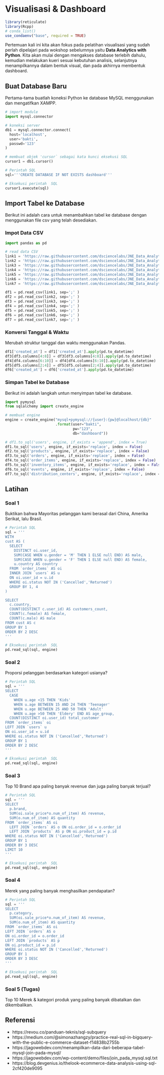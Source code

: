# Visualisasi & Dashboard

```r
library(reticulate)
library(Rcpp)
# conda_list()
use_condaenv("base", required = TRUE)
```

Pertemuan kali ini kita akan fokus pada pelatihan visualisasi yang sudah perlah dipelajari pada wokshop sebelumnya yaitu **Data Analytics with Python**. Kita akan mulai dengan mengakses database terlebih dahulu,  kemudian melakukan kueri sesuai kebutuhan analisis, selanjutnya menampilkannya dalam bentuk visual, dan pada akhirnya membentuk dashboard.


## Buat Database Baru

Pertama-tama buatlah koneksi Python ke database MySQL menggunakan dan mengatifkan XAMPP.

```python
# import module 
import mysql.connector

# koneksi server
db1 = mysql.connector.connect(
  host='localhost',
  user='bakti',
  passwd='123'
)

# membuat objek 'cursor` sebagai kata kunci eksekusi SQL
cursor1 = db1.cursor()

# Perintah SQL
sql='''CREATE DATABASE IF NOT EXISTS dashboard'''

# Eksekusi perintah  SQL
cursor1.execute(sql)
```


## Import Tabel ke Database

Berikut ini adalah cara untuk menambahkan tabel ke database dengan menggunakan file csv yang telah desediakan.

### Impot Data CSV

```python
import pandas as pd

# read data CSV
link1 = 'https://raw.githubusercontent.com/dsciencelabs/JNE_Data_Analytics_PySQL/main/data/data_latihan/users.csv'
link2 = 'https://raw.githubusercontent.com/dsciencelabs/JNE_Data_Analytics_PySQL/main/data/data_latihan/products.csv'
link3 = 'https://raw.githubusercontent.com/dsciencelabs/JNE_Data_Analytics_PySQL/main/data/data_latihan/orders.csv'
link4 = 'https://raw.githubusercontent.com/dsciencelabs/JNE_Data_Analytics_PySQL/main/data/data_latihan/order_items.csv'
link5 = 'https://raw.githubusercontent.com/dsciencelabs/JNE_Data_Analytics_PySQL/main/data/data_latihan/inventory_items.csv'
link6 = 'https://raw.githubusercontent.com/dsciencelabs/JNE_Data_Analytics_PySQL/main/data/data_latihan/events.csv'
link7 = 'https://raw.githubusercontent.com/dsciencelabs/JNE_Data_Analytics_PySQL/main/data/data_latihan/distribution_centers.csv'

df1 = pd.read_csv(link1, sep=';' )
df2 = pd.read_csv(link2, sep=';' )
df3 = pd.read_csv(link3, sep=';' ) 
df4 = pd.read_csv(link4, sep=';' )
df5 = pd.read_csv(link5, sep=';' )
df6 = pd.read_csv(link6, sep=';' )
df7 = pd.read_csv(link7, sep=';' )
```


### Konversi Tanggal & Waktu

Merubah struktur tanggal dan waktu menggunakan Pandas.

```python
df1['created_at'] = df1['created_at'].apply(pd.to_datetime)
df3[df3.columns[4:8]] = df3[df3.columns[4:8]].apply(pd.to_datetime)
df4[df4.columns[6:10]] = df4[df4.columns[6:10]].apply(pd.to_datetime)
df5[df5.columns[2:4]] = df5[df5.columns[2:4]].apply(pd.to_datetime)
df6['created_at'] = df6['created_at'].apply(pd.to_datetime)
```

### Simpan Tabel ke Database

Berikut ini adalah langkah untun menyimpan tabel ke database.

```python
import pymysql
from sqlalchemy import create_engine

# membuat engine
engine = create_engine("mysql+pymysql://{user}:{pw}@localhost/{db}"
                       .format(user="bakti",
                               pw="123",
                               db="dashboard"))

# df1.to_sql('users', engine, if_exists = 'append', index = True)
df1.to_sql('users', engine, if_exists='replace', index = False)
df2.to_sql('products', engine, if_exists='replace', index = False)
df3.to_sql('orders', engine, if_exists='replace', index = False)
df4.to_sql('order_items', engine, if_exists='replace', index = False)
df5.to_sql('inventory_items', engine, if_exists='replace', index = False)
df6.to_sql('events', engine, if_exists='replace', index = False)
df7.to_sql('distribution_centers', engine, if_exists='replace', index = False)
```

## Latihan

### Soal 1

Buktikan bahwa Mayoritas pelanggan kami berasal dari China, Amerika Serikat, lalu Brasil.

```python
# Perintah SQL
sql = ''' 
WITH
cust AS (
  SELECT 
    DISTINCT oi.user_id,
    SUM(CASE WHEN u.gender = 'M' THEN 1 ELSE null END) AS male,
    SUM(CASE WHEN u.gender = 'F' THEN 1 ELSE null END) AS female,
    u.country AS country
  FROM `order_items` AS oi
  INNER JOIN `users` AS u  
  ON oi.user_id = u.id
  WHERE oi.status NOT IN ('Cancelled','Returned')
  GROUP BY 1, 4
)

SELECT
  c.country,
  COUNT(DISTINCT c.user_id) AS customers_count,
  COUNT(c.female) AS female,
  COUNT(c.male) AS male
FROM cust AS c
GROUP BY 1
ORDER BY 2 DESC
'''

# Eksekusi perintah  SQL
pd.read_sql(sql, engine)
```

### Soal 2

Proporsi pelanggan berdasarkan kategori usianya?

```python
# Perintah SQL
sql = ''' 
SELECT
  CASE 
    WHEN u.age <15 THEN 'Kids'
    WHEN u.age BETWEEN 15 AND 24 THEN 'Teenager'
    WHEN u.age BETWEEN 25 AND 50 THEN 'Adult'
    WHEN u.age >50 THEN 'Eldery' END AS age_group,
  COUNT(DISTINCT oi.user_id) total_customer
FROM `order_items` oi
LEFT JOIN `users` u
ON oi.user_id = u.id
WHERE oi.status NOT IN ('Cancelled','Returned')
GROUP BY 1
ORDER BY 2 DESC
'''

# Eksekusi perintah  SQL
pd.read_sql(sql, engine)
```

### Soal 3

Top 10 Brand apa paling banyak revenue dan juga paling banyak terjual? 

```python
# Perintah SQL
sql = ''' 
SELECT 
  p.brand,
  SUM(oi.sale_price*o.num_of_item) AS revenue,
  SUM(o.num_of_item) AS quantity
FROM `order_items` AS oi
  LEFT JOIN `orders` AS o ON oi.order_id = o.order_id
  LEFT JOIN `products` AS p ON oi.product_id = p.id
WHERE oi.status NOT IN ('Cancelled','Returned')
GROUP BY 1
ORDER BY 3 DESC
LIMIT 10
'''

# Eksekusi perintah  SQL
pd.read_sql(sql, engine)
```

### Soal 4

Merek yang paling banyak menghasilkan pendapatan?

```python
# Perintah SQL
sql = ''' 
SELECT 
  p.category,
  SUM(oi.sale_price*o.num_of_item) AS revenue,
  SUM(o.num_of_item) AS quantity
FROM `order_items` AS oi
LEFT JOIN `orders` AS o
ON oi.order_id = o.order_id
LEFT JOIN `products` AS p
ON oi.product_id = p.id
WHERE oi.status NOT IN ('Cancelled','Returned')
GROUP BY 1
ORDER BY 3 DESC
'''

# Eksekusi perintah  SQL
pd.read_sql(sql, engine)
```

### Soal 5 (Tugas)

Top 10 Merek & kategori produk yang paling banyak dibatalkan dan dikembalikan.


## Referensi {-}

* https://revou.co/panduan-teknis/sql-subquery
* https://medium.com/@simonazhangzy/practice-real-sql-in-bigquery-with-the-public-e-commerce-dataset-f14838b2755b
* https://jagowebdev.com/menampilkan-data-dari-beberapa-tabel-mysql-join-pada-mysql/
* https://jagowebdev.com/wp-content/demo/files/join_pada_mysql.sql.txt
* https://blog.devgenius.io/thelook-ecommerce-data-analysis-using-sql-2cf420de9095

